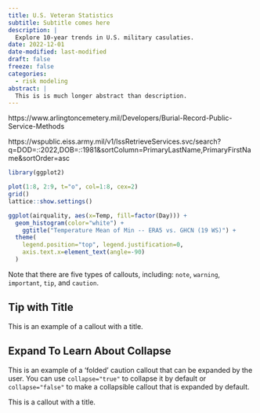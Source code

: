 ```yaml
---
title: U.S. Veteran Statistics
subtitle: Subtitle comes here
description: |
  Explore 10-year trends in U.S. military casulaties.
date: 2022-12-01
date-modified: last-modified
draft: false
freeze: false
categories:
  - risk modeling
abstract: |
  This is is much longer abstract than description.
---
```



https://www.arlingtoncemetery.mil/Developers/Burial-Record-Public-Service-Methods

https://wspublic.eiss.army.mil/v1/IssRetrieveServices.svc/search?q=DOD=_:_:2022,DOB=_:_:1981&sortColumn=PrimaryLastName,PrimaryFirstName&sortOrder=asc

```r

library(ggplot2)


```

```r

plot(1:8, 2:9, t="o", col=1:8, cex=2)
grid()
lattice::show.settings()

```

```r

ggplot(airquality, aes(x=Temp, fill=factor(Day))) + 
  geom_histogram(color="white") +
    ggtitle("Temperature Mean of Min -- ERA5 vs. GHCN (19 WS)") +
  theme(
    legend.position="top", legend.justification=0, 
    axis.text.x=element_text(angle=-90)
  )

```

::: {.callout-note}
Note that there are five types of callouts, including:
`note`, `warning`, `important`, `tip`, and `caution`.
:::

::: {.callout-tip}
## Tip with Title

This is an example of a callout with a title.
:::

::: {.callout-caution collapse="true"}
## Expand To Learn About Collapse

This is an example of a 'folded' caution callout that can be expanded by the user. You can use `collapse="true"` to collapse it by default or `collapse="false"` to make a collapsible callout that is expanded by default.
:::

::: {.callout-tip title="Tip with Title"}
This is a callout with a title.
:::

